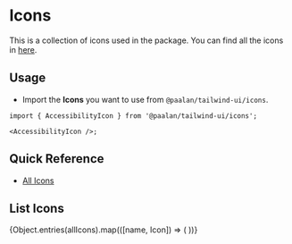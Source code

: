 

<Meta title="system/Icons" />

# Icons

This is a collection of icons used in the package. You can find all the icons in [here](/docs/icons-all-icons--docs).

## Usage

- Import the **Icons** you want to use from `@paalan/tailwind-ui/icons`.

```tsx
import { AccessibilityIcon } from '@paalan/tailwind-ui/icons';

<AccessibilityIcon />;
```

## Quick Reference

- [All Icons](/docs/icons-all-icons--docs)

## List Icons

<IconGallery>
  {Object.entries(allIcons).map(([name, Icon]) => (
    <IconItem key={name} name={name}>
      <Icon />
    </IconItem>
  ))}
</IconGallery>
